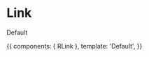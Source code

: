 

<Meta title="Link" component={RLink} />

# Link

<ArgsTable of={RLink} />

Default

<Canvas>
  <Story name="Link">
    {{
      components: { RLink },
      template: '<r-app><r-link>Default</r-link></r-app>',
    }}
  </Story>
</Canvas>
